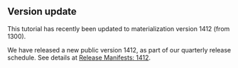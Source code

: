 ::: {.callout-tip}
## Version update
This tutorial has recently been updated to materialization version 1412 (from 1300).

We have released a new public version 1412, as part of our quarterly release schedule. See details at [Release Manifests: 1412](../release_manifests/version-1412.html). 
:::
